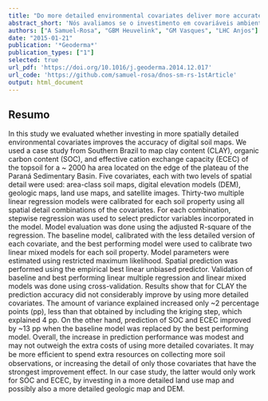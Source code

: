 ```yaml
---
title: "Do more detailed environmental covariates deliver more accurate soil maps?"
abstract_short: 'Nós avaliamos se o investimento em covariáveis ambientais mais detalhadas, do ponto de vista espacial, melhora a acurácia no mapeamento digital do solo. No geral, o aumento no desempenho das predições espaciais foi modesto, podendo não superar os custos adicionais de usar covariáveis mais detalhadas. Assim, pode ser mais eficiente gastar os recursos adicionais na coleta de mais observações do solo, ou então aumentando o detalhe espacial apenas das covariáveis que têm o maior efeito de melhoria nas predições espaciais.'
authors: ["A Samuel-Rosa", "GBM Heuvelink", "GM Vasques", "LHC Anjos"]
date: "2015-01-21"
publication: '*Geoderma*'
publication_types: ["1"]
selected: true
url_pdf: 'https://doi.org/10.1016/j.geoderma.2014.12.017'
url_code: 'https://github.com/samuel-rosa/dnos-sm-rs-1stArticle'
output: html_document
---
```


## Resumo

In this study we evaluated whether investing in more spatially detailed environmental covariates improves the accuracy of digital soil maps. We used a case study from Southern Brazil to map clay content (CLAY), organic carbon content (SOC), and effective cation exchange capacity (ECEC) of the topsoil for a ~ 2000 ha area located on the edge of the plateau of the Paraná Sedimentary Basin. Five covariates, each with two levels of spatial detail were used: area-class soil maps, digital elevation models (DEM), geologic maps, land use maps, and satellite images. Thirty-two multiple linear regression models were calibrated for each soil property using all spatial detail combinations of the covariates. For each combination, stepwise regression was used to select predictor variables incorporated in the model. Model evaluation was done using the adjusted R-square of the regression. The baseline model, calibrated with the less detailed version of each covariate, and the best performing model were used to calibrate two linear mixed models for each soil property. Model parameters were estimated using restricted maximum likelihood. Spatial prediction was performed using the empirical best linear unbiased predictor. Validation of baseline and best performing linear multiple regression and linear mixed models was done using cross-validation. Results show that for CLAY the prediction accuracy did not considerably improve by using more detailed covariates. The amount of variance explained increased only ~2 percentage points (pp), less than that obtained by including the kriging step, which explained 4 pp. On the other hand, prediction of SOC and ECEC improved by ~13 pp when the baseline model was replaced by the best performing model. Overall, the increase in prediction performance was modest and may not outweigh the extra costs of using more detailed covariates. It may be more efﬁcient to spend extra resources on collecting more soil observations, or increasing the detail of only those covariates that have the strongest improvement effect. In our case study, the latter would only work for SOC and ECEC, by investing in a more detailed land use map and possibly also a more detailed geologic map and DEM.
